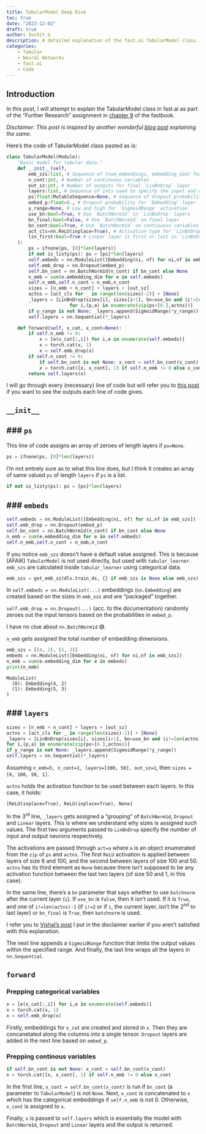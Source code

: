 ```yaml
---
title: TabularModel Deep Dive
toc: true
date: "2023-12-02"
draft: true
author: Suchit G
description: A detailed explanation of the fast.ai TabularModel class.
categories:
    - Tabular
    - Neural Networks
    - fast.ai
    - Code
---
```


## Introduction

In this post, I will attempt to explain the TabularModel class in fast.ai as part of the "Further Research" assignment in [chapter 9](https://github.com/fastai/fastbook/blob/master/09_tabular.ipynb) of the fastbook.

*Disclaimer: This post is inspired by another wonderful [blog post](http://vishalbakshi.com/blog/posts/2023-10-10-TabularModel/) explaining the same.*

Here's the code of TabularModel class pasted as is:

```python
class TabularModel(Module):
    "Basic model for tabular data."
    def __init__(self, 
        emb_szs:list, # Sequence of (num_embeddings, embedding_dim) for each categorical variable
        n_cont:int, # Number of continuous variables
        out_sz:int, # Number of outputs for final `LinBnDrop` layer
        layers:list, # Sequence of ints used to specify the input and output size of each `LinBnDrop` layer
        ps:float|MutableSequence=None, # Sequence of dropout probabilities for `LinBnDrop`
        embed_p:float=0., # Dropout probability for `Embedding` layer
        y_range=None, # Low and high for `SigmoidRange` activation 
        use_bn:bool=True, # Use `BatchNorm1d` in `LinBnDrop` layers
        bn_final:bool=False, # Use `BatchNorm1d` on final layer
        bn_cont:bool=True, # Use `BatchNorm1d` on continuous variables
        act_cls=nn.ReLU(inplace=True), # Activation type for `LinBnDrop` layers
        lin_first:bool=True # Linear layer is first or last in `LinBnDrop` layers
    ):
        ps = ifnone(ps, [0]*len(layers))
        if not is_listy(ps): ps = [ps]*len(layers)
        self.embeds = nn.ModuleList([Embedding(ni, nf) for ni,nf in emb_szs])
        self.emb_drop = nn.Dropout(embed_p)
        self.bn_cont = nn.BatchNorm1d(n_cont) if bn_cont else None
        n_emb = sum(e.embedding_dim for e in self.embeds)
        self.n_emb,self.n_cont = n_emb,n_cont
        sizes = [n_emb + n_cont] + layers + [out_sz]
        actns = [act_cls for _ in range(len(sizes)-2)] + [None]
        _layers = [LinBnDrop(sizes[i], sizes[i+1], bn=use_bn and (i!=len(actns)-1 or bn_final), p=p, act=a, lin_first=lin_first)
                       for i,(p,a) in enumerate(zip(ps+[0.],actns))]
        if y_range is not None: _layers.append(SigmoidRange(*y_range))
        self.layers = nn.Sequential(*_layers)

    def forward(self, x_cat, x_cont=None):
        if self.n_emb != 0:
            x = [e(x_cat[:,i]) for i,e in enumerate(self.embeds)]
            x = torch.cat(x, 1)
            x = self.emb_drop(x)
        if self.n_cont != 0:
            if self.bn_cont is not None: x_cont = self.bn_cont(x_cont)
            x = torch.cat([x, x_cont], 1) if self.n_emb != 0 else x_cont
        return self.layers(x)
```

I will go through every (necessary) line of code but will refer you to [this post](http://vishalbakshi.com/blog/posts/2023-10-10-TabularModel/) if you want to see the outputs each line of code gives. 

## `__init__`

### `ps`
---

This line of code assigns an array of zeroes of length layers if `ps=None`.

```python
ps = ifnone(ps, [0]*len(layers))
```

I'm not entirely sure as to what this line does, but I think it creates an array of same valued `ps` of length `layers` if `ps` is a list.

```python
if not is_listy(ps): ps = [ps]*len(layers)
```

### `embeds`
---

```python
self.embeds = nn.ModuleList([Embedding(ni, nf) for ni,nf in emb_szs])
self.emb_drop = nn.Dropout(embed_p)
self.bn_cont = nn.BatchNorm1d(n_cont) if bn_cont else None
n_emb = sum(e.embedding_dim for e in self.embeds)
self.n_emb,self.n_cont = n_emb,n_cont
```

If you notice `emb_szs` doesn't have a default value assigned. This is because (AFAIK) `TabularModel` is not used directly, but used with `tabular_learner`. `emb_szs` are calculated inside `tabular_learner` using categorical data.
```python
emb_szs = get_emb_sz(dls.train_ds, {} if emb_szs is None else emb_szs)
```

In `self.embeds = nn.ModuleList(...)` embeddings (`nn.Embedding`) are created based on the sizes in `emb_szs` and are "packaged" together.

`self.emb_drop = nn.Dropout(...)` (acc. to the documentation) randomly zeroes out the input tensors based on the probabilities in `embed_p`.

I have no clue about `nn.BatchNorm1d` 😅.

`n_emb` gets assigned the total number of embedding dimensions.
```python
emb_szs = [(4, 2), (5, 3)]
embeds = nn.ModuleList([Embedding(ni, nf) for ni,nf in emb_szs])
n_emb = sum(e.embedding_dim for e in embeds)
print(n_emb)
```
```
ModuleList(
  (0): Embedding(4, 2)
  (1): Embedding(5, 3)
)
```

### `layers`
---

```python
sizes = [n_emb + n_cont] + layers + [out_sz]
actns = [act_cls for _ in range(len(sizes)-2)] + [None]
_layers = [LinBnDrop(sizes[i], sizes[i+1], bn=use_bn and (i!=len(actns)-1 or bn_final), p=p, act=a, lin_first=lin_first)
for i,(p,a) in enumerate(zip(ps+[0.],actns))]
if y_range is not None: _layers.append(SigmoidRange(*y_range))
self.layers = nn.Sequential(*_layers)
```

Assuming `n_emb=5, n_cont=1, layers=[100, 50], out_sz=1`, then `sizes = [6, 100, 50, 1]`.

`actns` holds the activation function to be used between each layers. In this case, it holds:
```
[ReLU(inplace=True), ReLU(inplace=True), None]
```

In the 3<sup>rd</sup> line, `_layers` gets assigned a "grouping" of `BatchNorm1d`, `Dropout` and `Linear` layers. This is where we understand why sizes is assigned such values. The first two arguments passed to `LinBnDrop` specify the number of input and output neurons respectively.

The activations are passed through `act=a` where `a` is an object enumerated from the `zip` of `ps` and `actns`. The first `ReLU` activation is applied between layers of size 6 and 100, and the second between layers of size 100 and 50. `actns` has its third element as `None` because there isn't supposed to be any activation function between the last two layers (of size 50 and 1, in this case).

In the same line, there's a `bn` parameter that says whether to use `batchnorm` after the current layer (`i`). If `use_bn` is `False`, then it isn't used. If it is `True`, and one of `i!=len(actns)-1` (if `i!=2` or if `i`, the current layer, isn't the 2<sup>nd</sup> to last layer) or `bn_final` is `True`, then `batchnorm` is used.

I refer you to [Vishal's post](http://vishalbakshi.com/blog/posts/2023-10-10-TabularModel/#layers) I put in the disclaimer earlier if you aren't satisfied with this explanation.

The next line appends a `SigmoidRange` function that limits the output values within the specified range. And finally, the last line wraps all the layers in `nn.Sequential`.

## `forward`

### Prepping categorical variables

```python
x = [e(x_cat[:,i]) for i,e in enumerate(self.embeds)]
x = torch.cat(x, 1)
x = self.emb_drop(x)
```

Firstly, embeddings for `x_cat` are created and stored in `x`. Then they are concanetated along the columns into a single tensor. `Dropout` layers are added in the next line based on `embed_p`.

### Prepping continous variables

```python
if self.bn_cont is not None: x_cont = self.bn_cont(x_cont)
x = torch.cat([x, x_cont], 1) if self.n_emb != 0 else x_cont
```

In the first line, `x_cont = self.bn_cont(x_cont)` is run if `bn_cont` (a parameter to `TabularModel`) is not `None`. Next, `x_cont` is concatenated to `x` which has the categorical embeddings if `self.n_emb` is not 0. Otherwise, `x_cont` is assigned to `x`.

Finally, `x` is passed to `self.layers` which is essentially the model with `BatchNorm1d`, `Dropout` and `Linear` layers and the output is returned.
